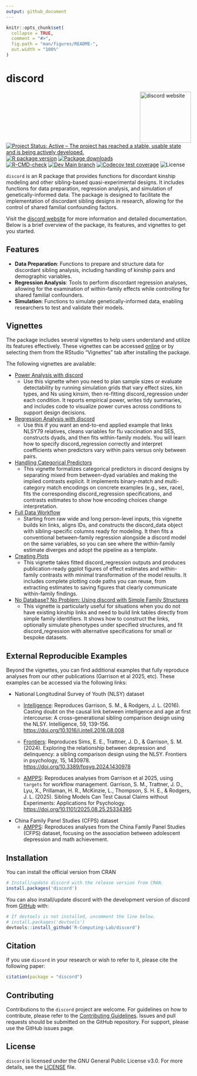 ```yaml
---
output: github_document
---
```


<!-- README.md is generated from README.Rmd. Please edit that file -->

```r
knitr::opts_chunk$set(
  collapse = TRUE,
  comment = "#>",
  fig.path = "man/figures/README-",
  out.width = "100%"
)
```

# discord

<!-- badges: start -->
<a href="https://r-computing-lab.github.io/discord/"><img src="man/figures/logo.png" alt="discord website" align="right" height="139"/></a>
[![Project Status: Active – The project has reached a stable, usable state and is being actively developed.](https://www.repostatus.org/badges/latest/active.svg)](https://www.repostatus.org/#active)
[![R package version](https://www.r-pkg.org/badges/version/discord)](https://cran.r-project.org/package=discord)
[![Package downloads](https://cranlogs.r-pkg.org/badges/grand-total/discord)](https://cran.r-project.org/package=discord)</br>
[![R-CMD-check](https://github.com/R-Computing-Lab/discord/actions/workflows/R-CMD-check.yaml/badge.svg)](https://github.com/R-Computing-Lab/discord/actions/workflows/R-CMD-check.yaml)
[![Dev Main branch](https://github.com/R-Computing-Lab/discord/actions/workflows/R-CMD-dev_check.yaml/badge.svg)](https://github.com/R-Computing-Lab/discord/actions/workflows/R-CMD-dev_check.yaml)
[![Codecov test coverage](https://codecov.io/gh/R-Computing-Lab/discord/graph/badge.svg)](https://app.codecov.io/gh/R-Computing-Lab/discord)
![License](https://img.shields.io/badge/License-GPL_v3-blue.svg)

<!-- badges: end -->

`discord` is an R package that provides functions for discordant kinship
modeling and other sibling-based quasi-experimental designs. It includes
functions for data preparation, regression analysis, and simulation of
genetically-informed data. The package is designed to facilitate the
implementation of discordant sibling designs in research, allowing for
the control of shared familial confounding factors.

Visit the [discord website](https://r-computing-lab.github.io/discord/)
for more information and detailed documentation. Below is a brief
overview of the package, its features, and vignettes to get you started.

## Features

-   **Data Preparation**: Functions to prepare and structure data for
    discordant sibling analysis, including handling of kinship pairs and
    demographic variables.
-   **Regression Analysis**: Tools to perform discordant regression
    analyses, allowing for the examination of within-family effects
    while controlling for shared familial confounders.
-   **Simulation**: Functions to simulate genetically-informed data,
    enabling researchers to test and validate their models.

## Vignettes

The package includes several vignettes to help users understand and
utilize its features effectively. These vignettes can be accessed
[online](https://r-computing-lab.github.io/discord/articles/) or by
selecting them from the RStudio "Vignettes" tab after installing the
package.

The following vignettes are available:

-   [Power Analysis with discord](https://r-computing-lab.github.io/discord/articles/Power.html)
    -   Use this vignette when you need to plan sample sizes or evaluate
        detectability by running simulation grids that vary effect
        sizes, kin types, and Ns using kinsim, then re-fitting
        discord_regression under each condition. It reports empirical
        power, writes tidy summaries, and includes code to visualize
        power curves across conditions to support design decisions.

-   [Regression Analysis with  discord](https://r-computing-lab.github.io/discord/articles/regression.html) 
    -   Use this if you want an end-to-end applied example that links
        NLSY79 relatives, cleans variables for flu vaccination and SES,
        constructs dyads, and then fits within-family models. You will
        learn how to specify discord_regression correctly and interpret
        coefficients when predictors vary within pairs versus only
        between pairs.

-   [Handling Categorical Predictors](https://r-computing-lab.github.io/discord/articles/categorical_predictors.html) 
    -   This vignette formalizes categorical predictors in discord
        designs by separating mixed from between-dyad variables and
        making the implied contrasts explicit. It implements
        binary-match and multi-category match encodings on concrete
        examples (e.g., sex, race), fits the corresponding
        discord_regression specifications, and contrasts estimates to
        show how encoding choices change interpretation.

-   [Full Data Workflow](https://r-computing-lab.github.io/discord/articles/full_data_workflow.html) 
    -   Starting from raw wide and long person-level inputs, this
        vignette builds kin links, aligns IDs, and constructs the
        discord_data object with sibling-specific columns ready for
        modeling. It then fits a conventional between-family regression
        alongside a discord model on the same variables, so you can see
        where the within-family estimate diverges and adopt the pipeline
        as a template.

-   [Creating Plots](https://r-computing-lab.github.io/discord/articles/plots.html)
    -   This vignette takes fitted discord_regression outputs and
        produces publication-ready ggplot figures of effect estimates
        and within-family contrasts with minimal transformation of the
        model results. It includes complete plotting code paths you can
        reuse, from extracting estimates to saving figures that clearly
        communicate within-family findings. 
 
-   [No Database? No Problem: Using discord with Simple Family Structures](https://r-computing-lab.github.io/discord/articles/links.html)
    -   This vignette is particularly useful for situations when you do
        not have existing kinship links and need to build link tables
        directly from simple family identifiers. It shows how to
        construct the links, optionally simulate phenotypes under
        specified structures, and fit discord_regression with
        alternative specifications for small or bespoke datasets.

## External Reproducible Examples

Beyond the vignettes, you can find additional examples that fully
reproduce analyses from our other publications (Garrison et al 2025,
etc). These examples can be accessed via the following links:

-   National Longitudinal Survey of Youth (NLSY) dataset
    -   [Intelligence](https://github.com/R-Computing-Lab/Project_AFI_Intelligence):
        Reproduces Garrison, S. M., & Rodgers, J. L. (2016). Casting
        doubt on the causal link between intelligence and age at first
        intercourse: A cross-generational sibling comparison design
        using the NLSY. Intelligence, 59, 139-156.
        <https://doi.org/10.1016/j.intell.2016.08.008>

    -   [Frontiers](https://github.com/R-Computing-Lab/Sims-et-al-2024):
        Reproduces Sims, E. E., Trattner, J. D., & Garrison, S. M.
        (2024). Exploring the relationship between depression and
        delinquency: a sibling comparison design using the NLSY.
        Frontiers in psychology, 15, 1430978.
        <https://doi.org/10.3389/fpsyg.2024.1430978>

    -   [AMPPS](https://github.com/R-Computing-Lab/target-causalclaims):
        Reproduces analyses from Garrison et al 2025, using `targets`
        for workflow management. Garrison, S. M., Trattner, J. D., Lyu,
        X., Prillaman, H. R., McKinzie, L., Thompson, S. H. E., &
        Rodgers, J. L. (2025). Sibling Models Can Test Causal Claims
        without Experiments: Applications for Psychology.
        <https://doi.org/10.1101/2025.08.25.25334395>
-   China Family Panel Studies (CFPS) dataset
    -   [AMPPS](https://github.com/R-Computing-Lab/discord_CFPS):
        Reproduces analyses from the China Family Panel Studies (CFPS)
        dataset, focusing on the association between adolescent
        depression and math achievement.

## Installation

You can install the official version from CRAN

``` r
# Install/update discord with the release version from CRAN.
install.packages('discord')
```

You can also install/update discord with the development version of
discord from [GitHub](https://github.com/) with:

``` r
# If devtools is not installed, uncomment the line below.
# install.packages('devtools')
devtools::install_github('R-Computing-Lab/discord')
```

## Citation

If you use `discord` in your research or wish to refer to it, please
cite the following paper:

```r
citation(package = "discord")
```

## Contributing

Contributions to the `discord` project are welcome. For guidelines on
how to contribute, please refer to the [Contributing
Guidelines](https://github.com/R-Computing-Lab/discord/blob/main/CONTRIBUTING.md).
Issues and pull requests should be submitted on the GitHub repository.
For support, please use the GitHub issues page.

## License

`discord` is licensed under the GNU General Public License v3.0. For
more details, see the
[LICENSE](https://github.com/R-Computing-Lab/discord/blob/main/LICENSE)
file.
